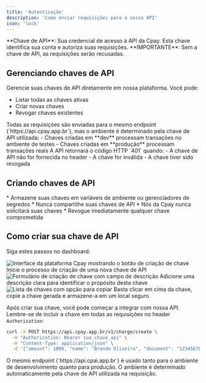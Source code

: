 ```yaml
---
title: 'Autenticação'
description: 'Como enviar requisições para a nossa API'
icon: 'lock'
---
```


<Tip>
  **Chave de API**: Sua credencial de acesso à API da Cpay. Esta chave identifica sua conta e autoriza suas requisições. **IMPORTANTE**: Sem a chave de API, as requisições serão recusadas.
</Tip> 

## <Icon icon="lock" type="solid"/>  Gerenciando chaves de API

Gerencie suas chaves de API diretamente em nossa plataforma. Você pode:
- Listar todas as chaves ativas
- Criar novas chaves
- Revogar chaves existentes

<Card title="Ambientes e Chaves de API" icon="book" horizontal>
  Todas as requisições são enviadas para o mesmo endpoint (`https://api.cpay.app.br`), mas o ambiente é determinado pela chave de API utilizada:
  - Chaves criadas em **dev** processam transações no ambiente de testes
  - Chaves criadas em **produção** processam transações reais
</Card>

<Card title="Erro de Autenticação" icon="warning" horizontal>
  A API retornará o código HTTP `401` quando:
  - A chave de API não for fornecida no header
  - A chave for inválida
  - A chave tiver sido revogada
</Card>

## <Icon icon="key" type="solid"/>  Criando chaves de API

<Card title="Boas Práticas de Segurança" icon="light-emergency-on" horizontal>
  * Armazene suas chaves em variáveis de ambiente ou gerenciadores de segredos
  * Nunca compartilhe suas chaves de API
  * Nós da Cpay nunca solicitará suas chaves
  * Revogue imediatamente qualquer chave comprometida
</Card>

## Como criar sua chave de API

Siga estes passos no dashboard:

<Steps>
  <Step title="Acesse a Seção de Integração">
    <Card>
      <img
        src="/images/criar-chave-api.png"
        alt="Interface da plataforma Cpay mostrando o botão de criação de chave"
      />
      <Card title="Clique no botão 'Criar Chave'">
        Inicie o processo de criação de uma nova chave de API
      </Card>
    </Card>
  </Step>
  <Step title="Adicione uma Descrição">
    <Card>
      <img
        src="/images/exemplo-de-chave-api.png"
        alt="Formulário de criação de chave com campo de descrição"
      />
      <Card title="Identifique sua chave">
        Adicione uma descrição clara para identificar o propósito desta chave
      </Card>
    </Card>
  </Step>
  <Step title="Copie sua Chave">
    <Card>
      <img
        src="/images/copiar-chave-api.png"
        alt="Lista de chaves com opção para copiar"
      />
      <Card title="Armazene sua chave com segurança">
        Basta clicar em cima da chave, copie a chave gerada e armazene-a em um local seguro
      </Card>
    </Card>
  </Step>
</Steps>

Após criar sua chave, você pode começar a integrar com nossa API. Lembre-se de incluir a chave em todas as requisições no header `Authorization`:

```bash
curl -X POST https://api.cpay.app.br/v1/charge/create \
  -H "Authorization: Bearer sua_chave_api" \
  -H "Content-Type: application/json" \
  -d '{"amount": 1000, "name": "Brendo Oliveira", "document": "12345678901"}'
```

<Card title="Nota Importante" icon="info" horizontal>
  O mesmo endpoint (`https://api.cpai.app.br`) é usado tanto para o ambiente de desenvolvimento quanto para produção. O ambiente é determinado automaticamente pela chave de API utilizada na requisição.
</Card>